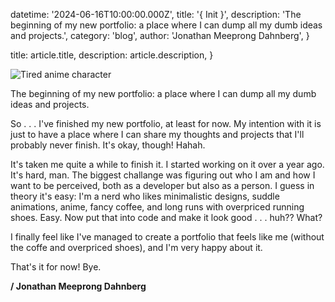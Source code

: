   datetime: '2024-06-16T10:00:00.000Z',
  title: '{ Init }',
  description:
    'The beginning of my new portfolio: a place where I can dump all my dumb ideas and projects.',
  category: 'blog',
  author: 'Jonathan Meeprong Dahnberg',
}

  title: article.title,
  description: article.description,
}

![Tired anime character](./anime-tired.gif)

The beginning of my new portfolio: a place where I can dump all my dumb ideas and projects.

So . . . I've finished my new portfolio, at least for now. My intention with it is just to have a place where I can share my thoughts and projects that I'll probably never finish. It's okay, though! Hahah.

It's taken me quite a while to finish it. I started working on it over a year ago. It's hard, man. The biggest challange was figuring out who I am and how I want to be perceived, both as a developer but also as a person. I guess in theory it's easy: I'm a nerd who likes minimalistic designs, suddle animations, anime, fancy coffee, and long runs with overpriced running shoes. Easy. Now put that into code and make it look good . . . huh?? What?

I finally feel like I've managed to create a portfolio that feels like me (without the coffe and overpriced shoes), and I'm very happy about it.

That's it for now! Bye.

**/ Jonathan Meeprong Dahnberg**
